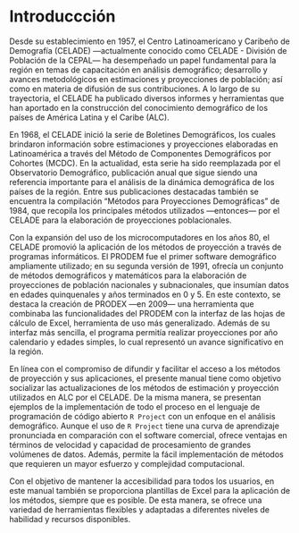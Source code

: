 # Introduccción {.unnumbered}

Desde su establecimiento en 1957, el Centro Latinoamericano y Caribeño de Demografía (CELADE) —actualmente conocido como CELADE - División de Población de la CEPAL— ha desempeñado un papel fundamental para la región en temas de capacitación en análisis demográfico; desarrollo y avances metodológicos en estimaciones y proyecciones de población; así como en materia de difusión de sus contribuciones. A lo largo de su trayectoria, el CELADE ha publicado diversos informes y herramientas que han aportado en la construcción del conocimiento demográfico de los países de América Latina y el Caribe (ALC).

En 1968, el CELADE inició la serie de Boletines Demográficos, los cuales brindaron información sobre estimaciones y proyecciones elaboradas en Latinoamérica a través del Método de Componentes Demográficos por Cohortes (MCDC). En la actualidad, esta serie ha sido reemplazada por el Observatorio Demográfico, publicación anual que sigue siendo una referencia importante para el análisis de la dinámica demográfica de los países de la región. Entre sus publicaciones destacadas también se encuentra la compilación "Métodos para Proyecciones Demográficas" de 1984, que recopila los principales métodos utilizados —entonces— por el CELADE para la elaboración de proyecciones poblacionales.

Con la expansión del uso de los microcomputadores en los años 80, el CELADE promovió la aplicación de los métodos de proyección a través de programas informáticos. El PRODEM fue el primer software demográfico ampliamente utilizado; en su segunda versión de 1991, ofrecía un conjunto de métodos demográficos y matemáticos para la elaboración de proyecciones de población nacionales y subnacionales, que insumían datos en edades quinquenales y años terminados en 0 y 5. En este contexto, se destaca la creación de PRODEX —en 2009— una herramienta que combinaba las funcionalidades del PRODEM con la interfaz de las hojas de cálculo de Excel, herramienta de uso más generalizado. Además de su interfaz más sencilla, el programa permitía realizar proyecciones por año calendario y edades simples, lo cual representó un avance significativo en la región.

En línea con el compromiso de difundir y facilitar el acceso a los métodos de proyección y sus aplicaciones, el presente manual tiene como objetivo socializar las actualizaciones de los métodos de estimación y proyección utilizados en ALC por el CELADE. De la misma manera, se presentan ejemplos de la implementación de todo el proceso en el lenguaje de programación de código abierto `R Project` con un enfoque en el análisis demográfico. Aunque el uso de `R Project` tiene una curva de aprendizaje pronunciada en comparación con el software comercial, ofrece ventajas en términos de velocidad y capacidad de procesamiento de grandes volúmenes de datos. Además, permite la fácil implementación de métodos que requieren un mayor esfuerzo y complejidad computacional.

Con el objetivo de mantener la accesibilidad para todos los usuarios, en este manual también se proporciona plantillas de Excel para la aplicación de los métodos, siempre que es posible. De esta manera, se ofrece una variedad de herramientas flexibles y adaptadas a diferentes niveles de habilidad y recursos disponibles.

